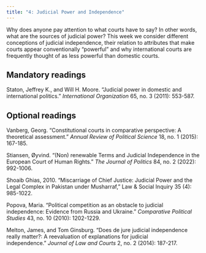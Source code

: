 ```yaml
---
title: "4: Judicial Power and Independence"
---
```


Why does anyone pay attention to what courts have to say? In other words, what are the sources of judicial power? This week we consider different conceptions of judicial independence, their relation to attributes that make courts appear conventionally "powerful" and why international courts are frequently thought of as less powerful than domestic courts.

## Mandatory readings

Staton, Jeffrey K., and Will H. Moore. "Judicial power in domestic and international politics." *International Organization* 65, no. 3 (2011): 553-587.

## Optional readings

Vanberg, Georg. "Constitutional courts in comparative perspective: A theoretical assessment." *Annual Review of Political Science* 18, no. 1 (2015): 167-185.

Stiansen, Øyvind. "(Non) renewable Terms and Judicial Independence in the European Court of Human Rights." *The Journal of Politics* 84, no. 2 (2022): 992-1006.

Shoaib Ghias, 2010. “Miscarriage of Chief Justice: Judicial Power and the Legal Complex in Pakistan under Musharraf,” Law & Social Inquiry 35 (4): 985-1022.

Popova, Maria. "Political competition as an obstacle to judicial independence: Evidence from Russia and Ukraine." *Comparative Political Studies* 43, no. 10 (2010): 1202-1229.

Melton, James, and Tom Ginsburg. "Does de jure judicial independence really matter?: A reevaluation of explanations for judicial independence." *Journal of Law and Courts* 2, no. 2 (2014): 187-217.
